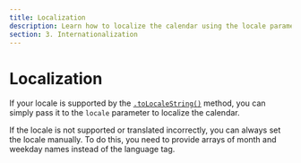 ```yaml
---
title: Localization
description: Learn how to localize the calendar using the locale parameter or set the locale manually by providing arrays of month and weekday names.
section: 3. Internationalization
---
```


# Localization

If your locale is supported by the <a href="https://developer.mozilla.org/en-US/docs/Web/JavaScript/Reference/Global_Objects/Date/toLocaleString" rel="noopener noreferrer" target="_blank">`.toLocaleString()`</a> method, you can simply pass it to the `locale` parameter to localize the calendar.

<Sandbox example="internationalization-locale" />

If the locale is not supported or translated incorrectly, you can always set the locale manually. To do this, you need to provide arrays of month and weekday names instead of the language tag.

<Sandbox example="internationalization-assign-manually" />
